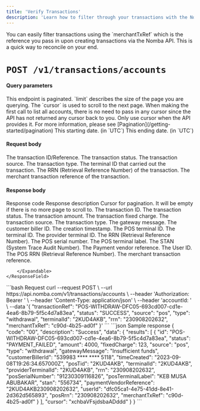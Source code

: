 ```yaml
---
title: 'Verify Transactions'
description: 'Learn how to filter through your transactions with the Nomba API'
---
```


<CardGroup cols={2}>
  <Card
    title="Filter transactions on the parent account"
    icon="filter-circle-dollar"
    href="/nomba-api-reference/transactions/filter-parent-account-transactions"
  >
  </Card>
  <Card
    title="Filter transactions on a sub-account"
    icon="filter-circle-dollar"
    href="/nomba-api-reference/transactions/filter-account-transactions"
  >
  </Card>
</CardGroup>

<Note>
You can easily filter transactions using the `merchantTxRef` which is the reference you pass in upon creating transactions via the Nomba API. This is a quick way to reconcile on your end.
</Note>

# `POST /v1/transactions/accounts`

#### Query parameters

<ParamField query="limit" type="integer">
  This endpoint is paginated. `limit` describes the size of the page you are querying.
</ParamField>

<ParamField query="cursor" type="string">
  The `cursor` is used to scroll to the next page. When making the first call to list all accounts, there is no need to pass in any cursor since the API has not returned any cursor back to you. Only use cursor when the API provides it. For more information, please see [Pagination](/getting-started/pagination)
</ParamField>

<ParamField query="dateFrom" type="string">
  This starting date. (in `UTC`)
</ParamField>

<ParamField query="dateTo" type="string">
  This ending date. (in `UTC`)
</ParamField>

#### Request body

<ParamField body="transactionRef" type="string">
  The transaction ID/Reference.
</ParamField>

<ParamField body="status" type="string">
  The transaction status.
</ParamField>

<ParamField body="source" type="string">
  The transaction source.
</ParamField>

<ParamField body="type" type="string">
  The transaction type.
</ParamField>

<ParamField body="terminalId" type="string">
  The terminal ID that carried out the transaction.
</ParamField>

<ParamField body="rrn" type="string">
  The RRN (Retrieval Reference Number) of the transaction.
</ParamField>

<ParamField body="merchantTxRef" type="string">
  The merchant transaction reference of the transaction.
</ParamField>

#### Response body

<ResponseField name="code" type="string" required>
  Response code
</ResponseField>

<ResponseField name="description" type="string" required>
  Response description
</ResponseField>

<ResponseField name="data" type="object" required>
  <Expandable title="object"  defaultOpen="true">
    <ResponseField name="cursor" type="string">
      Cursor for pagination. It will be empty if there is no more page to scroll to.
    </ResponseField>
    <ResponseField name="results" type="object[]">
        <Expandable title="object"  defaultOpen="true">
            <ResponseField name="id" type="string" required>
                The transaction ID.
            </ResponseField>
            <ResponseField name="status" type="string" required>
                The transaction status.
            </ResponseField>
            <ResponseField name="amount" type="number" required>
                The transaction amount.
            </ResponseField>
            <ResponseField name="fixedCharge" type="number">
                The transaction fixed charge.
            </ResponseField>
            <ResponseField name="source" type="string" required>
                The transaction source.
            </ResponseField>
            <ResponseField name="type" type="string" required>
                The transaction type.
            </ResponseField>
            <ResponseField name="gatewayMessage" type="string" required>
                The gateway message.
            </ResponseField>
            <ResponseField name="customerBillerId" type="string">
                The customer biller ID.
            </ResponseField>
            <ResponseField name="timeCreated" type="string" required>
                The creation timestamp.
            </ResponseField>
            <ResponseField name="posTid" type="string">
                The POS terminal ID.
            </ResponseField>
            <ResponseField name="terminalId" type="string">
                The terminal ID.
            </ResponseField>
            <ResponseField name="providerTerminalId" type="string">
                The provider terminal ID.
            </ResponseField>
            <ResponseField name="rrn" type="string">
                The RRN (Retrieval Reference Number).
            </ResponseField>
            <ResponseField name="posSerialNumber" type="string">
                The POS serial number.
            </ResponseField>
            <ResponseField name="posTerminalLabel" type="string">
                The POS terminal label.
            </ResponseField>
            <ResponseField name="stan" type="string">
                The STAN (System Trace Audit Number).
            </ResponseField>
            <ResponseField name="paymentVendorReference" type="string">
                The Payment vendor reference.
            </ResponseField>
            <ResponseField name="userId" type="string">
                The User ID.
            </ResponseField>
            <ResponseField name="posRrn" type="string">
                The POS RRN (Retrieval Reference Number).
            </ResponseField>
            <ResponseField name="merchantTxRef" type="string">
                The merchant transaction reference.
            </ResponseField>

        </Expandable>
    </ResponseField>
    
  </Expandable>
</ResponseField>

<RequestExample>
```bash Request
curl --request POST \
  --url https://api.nomba.com/v1/transactions/accounts \
  --header 'Authorization: Bearer <token>' \
  --header 'Content-Type: application/json' \
  --header 'accountId: <accountid>' \
  --data '{
  "transactionRef": "POS-WITHDRAW-DFC05-693cd007-cd1e-4ea6-8b79-5f5c4d7a83ea",
  "status": "SUCCESS",
  "source": "pos",
  "type": "withdrawal",
  "terminalId": "2KUD4AKB",
  "rrn": "230908202632",
  "merchantTxRef": "c90d-4b25-ad0f"
}'
```
</RequestExample>

<ResponseExample>
```json Sample response
{
  "code": "00",
  "description": "Success",
  "data": {
    "results": [
      {
        "id": "POS-WITHDRAW-DFC05-693cd007-cd1e-4ea6-8b79-5f5c4d7a83ea",
        "status": "PAYMENT_FAILED",
        "amount": 4000,
        "fixedCharge": 123,
        "source": "pos",
        "type": "withdrawal",
        "gatewayMessage": "Insufficient funds",
        "customerBillerId": "539983 **** **** 5118",
        "timeCreated": "2023-09-08T19:26:34.657000Z",
        "posTid": "2KUD4AKB",
        "terminalId": "2KUD4AKB",
        "providerTerminalId": "2KUD4AKB",
        "rrn": "230908202632",
        "posSerialNumber": "91230309116826",
        "posTerminalLabel": "KEB MUSA ABUBAKAR",
        "stan": "556734",
        "paymentVendorReference": "2KUD4AKB230908202632",
        "userId": "dfc05ca1-4e75-41dd-8e41-2d362d565893",
        "posRrn": "230908202632",
        "merchantTxRef": "c90d-4b25-ad0f"
      }
    ],
    "cursor": "xchbaVFsjdsbaADddd"
  }
}
```
</ResponseExample>